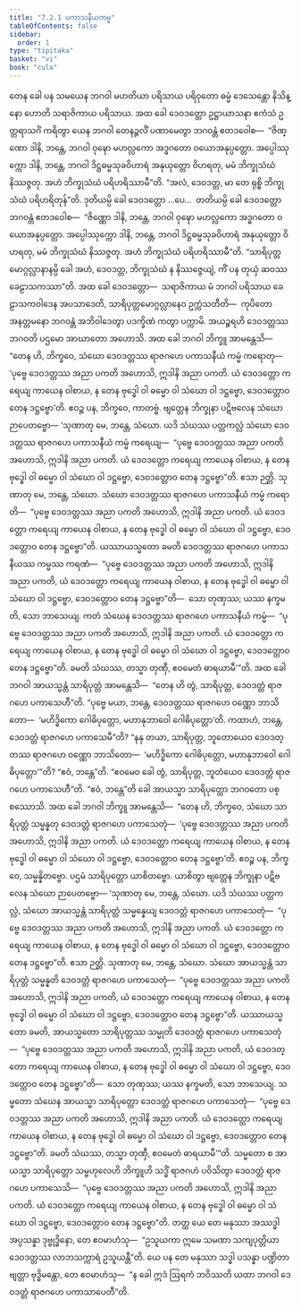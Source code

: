 ```yaml
---
title: "7.2.1 ပကာသနီယကမ္မ"
tableOfContents: false
sidebar:
  order: 1
type: "tipitaka"
basket: "vi"
book: "cula"
---
```



<DynamicBreadcrumb />

<Division number="336" book="cula">

<Paragraph number="1522" book="cula">
တေန ခေါ ပန သမယေန ဘဂဝါ မဟတိယာ ပရိသာယ ပရိဝုတော ဓမ္မံ ဒေသေန္တော နိသိန္နော ဟောတိ သရာဇိကာယ ပရိသာယ. အထ ခေါ ဒေဝဒတ္တော ဥဋ္ဌာယာသနာ ဧကံသံ ဥတ္တရာသင်္ဂံ ကရိတွာ ယေန ဘဂဝါ တေနဉ္ဇလိံ ပဏာမေတွာ ဘဂဝန္တံ ဧတဒဝေါစ—  “ဇိဏ္ဏော ဒါနိ, ဘန္တေ, ဘဂဝါ ဝုဍ္ဎော မဟလ္လကော အဒ္ဓဂတော ဝယောအနုပ္ပတ္တော. အပ္ပေါဿုက္ကော ဒါနိ, ဘန္တေ, ဘဂဝါ ဒိဋ္ဌဓမ္မသုခဝိဟာရံ အနုယုတ္တော ဝိဟရတု, မမံ ဘိက္ခုသံဃံ နိဿဇ္ဇတု. အဟံ ဘိက္ခုသံဃံ ပရိဟရိဿာမီ”တိ. “အလံ, ဒေဝဒတ္တ, မာ တေ ရုစ္စိ ဘိက္ခုသံဃံ ပရိဟရိတုန်”တိ.
</Paragraph>

<Paragraph number="1523" book="cula">
ဒုတိယမ္ပိ ခေါ ဒေဝဒတ္တော …ပေ…  တတိယမ္ပိ ခေါ ဒေဝဒတ္တော ဘဂဝန္တံ ဧတဒဝေါစ—  “ဇိဏ္ဏော ဒါနိ, ဘန္တေ, ဘဂဝါ ဝုဍ္ဎော မဟလ္လကော အဒ္ဓဂတော ဝယောအနုပ္ပတ္တော. အပ္ပေါဿုက္ကော ဒါနိ, ဘန္တေ, ဘဂဝါ ဒိဋ္ဌဓမ္မသုခဝိဟာရံ အနုယုတ္တော ဝိဟရတု, မမံ ဘိက္ခုသံဃံ နိဿဇ္ဇတု. အဟံ ဘိက္ခုသံဃံ ပရိဟရိဿာမီ”တိ.
</Paragraph>

<Paragraph number="1524" book="cula">
“သာရိပုတ္တမောဂ္ဂလ္လာနာနမ္ပိ ခေါ အဟံ, ဒေဝဒတ္တ, ဘိက္ခုသံဃံ န နိဿဇ္ဇေယျံ, ကိံ ပန တုယှံ ဆဝဿ ခေဠာသကဿာ”တိ. အထ ခေါ ဒေဝဒတ္တော—  သရာဇိကာယ မံ ဘဂဝါ ပရိသာယ ခေဠာသကဝါဒေန အပသာဒေတိ, သာရိပုတ္တမောဂ္ဂလ္လာနေဝ ဥက္ကံသတီတိ—  ကုပိတော အနတ္တမနော ဘဂဝန္တံ အဘိဝါဒေတွာ ပဒက္ခိဏံ ကတွာ ပက္ကာမိ. အယဉ္စရဟိ ဒေဝဒတ္တဿ ဘဂဝတိ ပဌမော အာဃာတော အဟောသိ.
</Paragraph>

<Paragraph number="1525" book="cula">
အထ ခေါ ဘဂဝါ ဘိက္ခူ အာမန္တေသိ—  “တေန ဟိ, ဘိက္ခဝေ, သံဃော ဒေဝဒတ္တဿ ရာဇဂဟေ ပကာသနီယံ ကမ္မံ ကရောတု—  ‘ပုဗ္ဗေ ဒေဝဒတ္တဿ အညာ ပကတိ အဟောသိ, ဣဒါနိ အညာ ပကတိ. ယံ ဒေဝဒတ္တော ကရေယျ ကာယေန ဝါစာယ, န တေန ဗုဒ္ဓေါ ဝါ ဓမ္မော ဝါ သံဃော ဝါ ဒဋ္ဌဗ္ဗော, ဒေဝဒတ္တောဝ တေန ဒဋ္ဌဗ္ဗော’တိ. ဧဝဉ္စ ပန, ဘိက္ခဝေ, ကာတဗ္ဗံ. ဗျတ္တေန ဘိက္ခုနာ ပဋိဗလေန သံဃော ဉာပေတဗ္ဗော—
</Paragraph>

</Division>
<Division number="337" book="cula">

<Paragraph number="1526" book="cula">
‘သုဏာတု မေ, ဘန္တေ, သံဃော. ယဒိ သံဃဿ ပတ္တကလ္လံ သံဃော ဒေဝဒတ္တဿ ရာဇဂဟေ ပကာသနီယံ ကမ္မံ ကရေယျ—  “ပုဗ္ဗေ ဒေဝဒတ္တဿ အညာ ပကတိ အဟောသိ, ဣဒါနိ အညာ ပကတိ. ယံ ဒေဝဒတ္တော ကရေယျ ကာယေန ဝါစာယ, န တေန ဗုဒ္ဓေါ ဝါ ဓမ္မော ဝါ သံဃော ဝါ ဒဋ္ဌဗ္ဗော, ဒေဝဒတ္တောဝ တေန ဒဋ္ဌဗ္ဗော”တိ. ဧသာ ဉတ္တိ.
</Paragraph>

<Paragraph number="1527" book="cula">
သုဏာတု မေ, ဘန္တေ, သံဃော. သံဃော ဒေဝဒတ္တဿ ရာဇဂဟေ ပကာသနီယံ ကမ္မံ ကရောတိ—  “ပုဗ္ဗေ ဒေဝဒတ္တဿ အညာ ပကတိ အဟောသိ, ဣဒါနိ အညာ ပကတိ. ယံ ဒေဝဒတ္တော ကရေယျ ကာယေန ဝါစာယ, န တေန ဗုဒ္ဓေါ ဝါ ဓမ္မော ဝါ သံဃော ဝါ ဒဋ္ဌဗ္ဗော, ဒေဝဒတ္တောဝ တေန ဒဋ္ဌဗ္ဗော”တိ. ယဿာယသ္မတော ခမတိ ဒေဝဒတ္တဿ ရာဇဂဟေ ပကာသနီယဿ ကမ္မဿ ကရဏံ—  “ပုဗ္ဗေ ဒေဝဒတ္တဿ အညာ ပကတိ အဟောသိ, ဣဒါနိ အညာ ပကတိ, ယံ ဒေဝဒတ္တော ကရေယျ ကာယေန ဝါစာယ, န တေန ဗုဒ္ဓေါ ဝါ ဓမ္မော ဝါ သံဃော ဝါ ဒဋ္ဌဗ္ဗော, ဒေဝဒတ္တောဝ တေန ဒဋ္ဌဗ္ဗော”တိ—  သော တုဏှဿ; ယဿ နက္ခမတိ, သော ဘာသေယျ.
</Paragraph>

<Paragraph number="1528" book="cula">
ကတံ သံဃေန ဒေဝဒတ္တဿ ရာဇဂဟေ ပကာသနီယံ ကမ္မံ—  “ပုဗ္ဗေ ဒေဝဒတ္တဿ အညာ ပကတိ အဟောသိ, ဣဒါနိ အညာ ပကတိ. ယံ ဒေဝဒတ္တော ကရေယျ ကာယေန ဝါစာယ, န တေန ဗုဒ္ဓေါ ဝါ ဓမ္မော ဝါ သံဃော ဝါ ဒဋ္ဌဗ္ဗော, ဒေဝဒတ္တောဝ တေန ဒဋ္ဌဗ္ဗော”တိ. ခမတိ သံဃဿ, တသ္မာ တုဏှီ, ဧဝမေတံ ဓာရယာမီ’”တိ.
</Paragraph>

</Division>
<Division number="338" book="cula">

<Paragraph number="1529" book="cula">
အထ ခေါ ဘဂဝါ အာယသ္မန္တံ သာရိပုတ္တံ အာမန္တေသိ—  “တေန ဟိ တွံ, သာရိပုတ္တ, ဒေဝဒတ္တံ ရာဇဂဟေ ပကာသေဟီ”တိ. “ပုဗ္ဗေ မယာ, ဘန္တေ, ဒေဝဒတ္တဿ ရာဇဂဟေ ဝဏ္ဏော ဘာသိတော—  ‘မဟိဒ္ဓိကော ဂေါဓိပုတ္တော, မဟာနုဘာဝေါ ဂေါဓိပုတ္တော’တိ. ကထာဟံ, ဘန္တေ, ဒေဝဒတ္တံ ရာဇဂဟေ ပကာသေမီ”တိ? “နနု တယာ, သာရိပုတ္တ, ဘူတောယေဝ ဒေဝဒတ္တဿ ရာဇဂဟေ ဝဏ္ဏော ဘာသိတော—  ‘မဟိဒ္ဓိကော ဂေါဓိပုတ္တော, မဟာနုဘာဝေါ ဂေါဓိပုတ္တော’”တိ? “ဧဝံ, ဘန္တေ”တိ. “ဧဝမေဝ ခေါ တွံ, သာရိပုတ္တ, ဘူတံယေဝ ဒေဝဒတ္တံ ရာဇဂဟေ ပကာသေဟီ”တိ. “ဧဝံ, ဘန္တေ”တိ ခေါ အာယသ္မာ သာရိပုတ္တော ဘဂဝတော ပစ္စဿောသိ.
</Paragraph>

<Paragraph number="1530" book="cula">
အထ ခေါ ဘဂဝါ ဘိက္ခူ အာမန္တေသိ—  “တေန ဟိ, ဘိက္ခဝေ, သံဃော သာရိပုတ္တံ သမ္မန္နတု ဒေဝဒတ္တံ ရာဇဂဟေ ပကာသေတုံ—  ‘ပုဗ္ဗေ ဒေဝဒတ္တဿ အညာ ပကတိ အဟောသိ, ဣဒါနိ အညာ ပကတိ. ယံ ဒေဝဒတ္တော ကရေယျ ကာယေန ဝါစာယ, န တေန ဗုဒ္ဓေါ ဝါ ဓမ္မော ဝါ သံဃော ဝါ ဒဋ္ဌဗ္ဗော, ဒေဝဒတ္တောဝ တေန ဒဋ္ဌဗ္ဗော’တိ. ဧဝဉ္စ ပန, ဘိက္ခဝေ, သမ္မန္နိတဗ္ဗော. ပဌမံ သာရိပုတ္တော ယာစိတဗ္ဗော. ယာစိတွာ ဗျတ္တေန ဘိက္ခုနာ ပဋိဗလေန သံဃော ဉာပေတဗ္ဗော—
</Paragraph>

<Paragraph number="1531" book="cula">
‘သုဏာတု မေ, ဘန္တေ, သံဃော. ယဒိ သံဃဿ ပတ္တကလ္လံ, သံဃော အာယသ္မန္တံ သာရိပုတ္တံ သမ္မန္နေယျ ဒေဝဒတ္တံ ရာဇဂဟေ ပကာသေတုံ—  “ပုဗ္ဗေ ဒေဝဒတ္တဿ အညာ ပကတိ အဟောသိ, ဣဒါနိ အညာ ပကတိ. ယံ ဒေဝဒတ္တော ကရေယျ ကာယေန ဝါစာယ, န တေန ဗုဒ္ဓေါ ဝါ ဓမ္မော ဝါ သံဃော ဝါ ဒဋ္ဌဗ္ဗော, ဒေဝဒတ္တောဝ တေန ဒဋ္ဌဗ္ဗော”တိ. ဧသာ ဉတ္တိ.
</Paragraph>

<Paragraph number="1532" book="cula">
သုဏာတု မေ, ဘန္တေ, သံဃော. သံဃော အာယသ္မန္တံ သာရိပုတ္တံ သမ္မန္နတိ ဒေဝဒတ္တံ ရာဇဂဟေ ပကာသေတုံ—  “ပုဗ္ဗေ ဒေဝဒတ္တဿ အညာ ပကတိ အဟောသိ, ဣဒါနိ အညာ ပကတိ, ယံ ဒေဝဒတ္တော ကရေယျ ကာယေန ဝါစာယ, န တေန ဗုဒ္ဓေါ ဝါ ဓမ္မော ဝါ သံဃော ဝါ ဒဋ္ဌဗ္ဗော, ဒေဝဒတ္တောဝ တေန ဒဋ္ဌဗ္ဗော”တိ. ယဿာယသ္မတော ခမတိ, အာယသ္မတော သာရိပုတ္တဿ သမ္မုတိ ဒေဝဒတ္တံ ရာဇဂဟေ ပကာသေတုံ—  “ပုဗ္ဗေ ဒေဝဒတ္တဿ အညာ ပကတိ အဟောသိ, ဣဒါနိ အညာ ပကတိ, ယံ ဒေဝဒတ္တော ကရေယျ ကာယေန ဝါစာယ, န တေန ဗုဒ္ဓေါ ဝါ ဓမ္မော ဝါ သံဃော ဝါ ဒဋ္ဌဗ္ဗော, ဒေဝဒတ္တောဝ တေန ဒဋ္ဌဗ္ဗော”တိ—  သော တုဏှဿ; ယဿ နက္ခမတိ, သော ဘာသေယျ.
</Paragraph>

<Paragraph number="1533" book="cula">
သမ္မတော သံဃေန အာယသ္မာ သာရိပုတ္တော ဒေဝဒတ္တံ ရာဇဂဟေ ပကာသေတုံ—  “ပုဗ္ဗေ ဒေဝဒတ္တဿ အညာ ပကတိ အဟောသိ, ဣဒါနိ အညာ ပကတိ. ယံ ဒေဝဒတ္တော ကရေယျ ကာယေန ဝါစာယ, န တေန ဗုဒ္ဓေါ ဝါ ဓမ္မော ဝါ သံဃော ဝါ ဒဋ္ဌဗ္ဗော, ဒေဝဒတ္တောဝ တေန ဒဋ္ဌဗ္ဗော”တိ. ခမတိ သံဃဿ, တသ္မာ တုဏှီ, ဧဝမေတံ ဓာရယာမီ’”တိ.
</Paragraph>

<Paragraph number="1534" book="cula">
သမ္မတော စ အာယသ္မာ သာရိပုတ္တော သမ္ဗဟုလေဟိ ဘိက္ခူဟိ သဒ္ဓိံ ရာဇဂဟံ ပဝိသိတွာ ဒေဝဒတ္တံ ရာဇဂဟေ ပကာသေသိ—  “ပုဗ္ဗေ ဒေဝဒတ္တဿ အညာ ပကတိ အဟောသိ, ဣဒါနိ အညာ ပကတိ. ယံ ဒေဝဒတ္တော ကရေယျ ကာယေန ဝါစာယ, န တေန ဗုဒ္ဓေါ ဝါ ဓမ္မော ဝါ သံဃော ဝါ ဒဋ္ဌဗ္ဗော, ဒေဝဒတ္တောဝ တေန ဒဋ္ဌဗ္ဗော”တိ. တတ္ထ ယေ တေ မနုဿာ အဿဒ္ဓါ အပ္ပသန္နာ ဒုဗ္ဗုဒ္ဓိနော, တေ ဧဝမာဟံသု—  “ဥသူယကာ ဣမေ သမဏာ သကျပုတ္တိယာ ဒေဝဒတ္တဿ လာဘသက္ကာရံ ဥသူယန္တီ”တိ. ယေ ပန တေ မနုဿာ သဒ္ဓါ ပသန္နာ ပဏ္ဍိတာ ဗျတ္တာ ဗုဒ္ဓိမန္တော, တေ ဧဝမာဟံသု—  “န ခေါ ဣဒံ ဩရကံ ဘဝိဿတိ ယထာ ဘဂဝါ ဒေဝဒတ္တံ ရာဇဂဟေ ပကာသာပေတီ”တိ.
</Paragraph>
</Division>